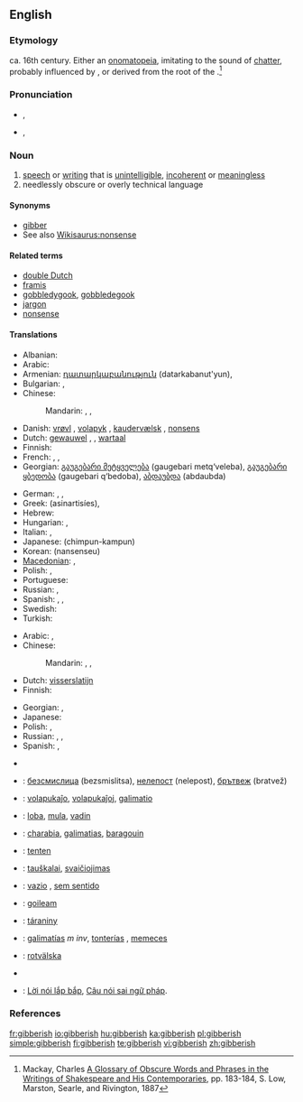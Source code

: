 ==English==

===Etymology===
ca. 16th century. Either an [[onomatopeia]], imitating to the sound of [[chatter]], probably influenced by {{term|jabber}}, or derived from the root of the {{etyl|ga}} {{term|gob|lang=ga||the mouth}}.<ref>Mackay, Charles [http://books.google.com/books?id=RCingf_1px0C&pg=PA183&lpg=PA183&dq=gibberish+etymology&source=web&ots=woP9Nswjn6&sig=zm3rR7oMcNw-yF3DDL5Q62t3EaA&hl=en&sa=X&oi=book_result&resnum=10&ct=result#PPA183,M1 A Glossary of Obscure Words and Phrases in the Writings of Shakespeare and His Contemporaries], pp. 183-184, S. Low, Marston, Searle, and Rivington, 1887</ref>

===Pronunciation===
* {{a|UK}} {{IPA|/ˈdʒɪb.ɜː(ɹ).ɪʃ/}}, {{SAMPA|/"dZIb.3:(r).IS/}}
* {{a|US}} {{IPA|/ˈdʒɪb.ə.ɹɪʃ/}}, {{SAMPA|/"dZIb.@.rIS/}}

===Noun===
{{en-noun|-}}

# [[speech]] or [[writing]] that is [[unintelligible]], [[incoherent]] or [[meaningless]]
# needlessly obscure or overly technical language

====Synonyms====
* [[gibber]]
* See also [[Wikisaurus:nonsense]]

====Related terms====
* [[double Dutch]]
* [[Framis|framis]]
* [[gobbledygook]], [[gobbledegook]]
* [[jargon]]
* [[nonsense]]

====Translations====
{{trans-top|unintelligible speech or writing}}
* Albanian: {{t|sq|dërdëllisje|xs=Albanian}}
* Arabic: {{t|ar|رطانة|f|tr=raTaana|sc=Arab}}
* Armenian: [[դատարկաբանություն]] (datarkabanut'yun),  {{t-|hy|ցնորք|tr=c’nork’|sc=Armn|xs=Armenian}}
* Bulgarian: {{t+|bg|безсмислици|f|p|tr=bezsmislitsi|sc=Cyrl}}, {{t+|bg|глупости|f|p|tr=gluposti|sc=Cyrl}}
* Chinese:
*: Mandarin: {{zh-tsp|亂語|乱语|luànyǔ}},  {{zh-tsp|胡言亂語|胡言乱语|húyán luànyǔ}}, {{zh-tsp|胡話|胡话|húhuà}}
* Danish: [[vrøvl]] {{n}}, [[volapyk]] {{n}}, [[kaudervælsk]] {{n}}, [[nonsens]] {{n}}
* Dutch: [[gewauwel]] {{n}}, {{t|nl|koeterwaals}} {{n}}, [[wartaal]]
* Finnish: {{t+|fi|siansaksa}}
* French: {{t+|fr|baragouin|m}}, {{t+|fr|galimatias|m}}, {{t+|fr|charabia|m}}
* Georgian: [[გაუგებარი მეტყველება]] (gaugebari metq‘veleba), [[გაუგებარი ყბედობა]] (gaugebari q‘bedoba), [[აბდაუბდა]] (abdaubda)
{{trans-mid}}
* German: {{t+|de|Kauderwelsch|n}}, {{t|de|Kokolores|m}}, {{t|de|Gequassel|n}}
* Greek: {{t|el|ασυναρτησίες|sc=Grek}} (asinartisíes), {{t|el|αλαμπουρνέζικα|sc=Grek}}
* Hebrew: {{t-|he|ג'יבריש|tr=jibrish|sc=Hebr}}
* Hungarian: {{t+|hu|badarság}}, {{t+|hu|zagyvaság}}
* Italian: {{t-|it|ostrogoto|m}}, {{t-|it|borbottio|m}}
* Japanese: {{t-|ja|ちんぷんかんぷん|sc=Jpan}} (chimpun-kampun)
* Korean: {{t|ko|난센스|sc=Hang}} (nansenseu)
* [[Macedonian]]: {{t|mk|брборење|n|tr=brbórenje|sc=Cyrl|xs=Macedonian}},  {{t|mk|баботење|n|tr=babótenje|sc=Cyrl|xs=Macedonian}}
* Polish: {{t|pl|jazgot|m}}, {{t-|pl|bełkot|m}}
* Portuguese: {{t-|pt|algaravia|f}}
* Russian: {{t|ru|тарабарщина|f|tr=tarabárščina|sc=Cyrl}}, {{t|ru|невнятность|f|tr=nevnjátnost’|sc=Cyrl}}
* Spanish: {{t-|es|algarabía|f}}, {{t-|es|farfulla|f}}, {{t-|es|monserga|f}}
* Swedish: {{t+|sv|nonsens}}
* Turkish: {{t+|tr|saçma}}
{{trans-bottom}}

{{trans-top|needlessly obscure or overly technical language}}
* Arabic: {{t|ar|ثرثرة|f|tr=tharthara|sc=Arab}},  {{t|ar|بربرة|f|tr=barbara|sc=Arab}}
* Chinese:
*: Mandarin: {{zh-tsp|亂語|乱语|luànyǔ}},  {{zh-tsp|胡言亂語|胡言乱语|húyán luànyǔ}}, {{zh-tsp|胡話|胡话|húhuà}}
* Dutch: [[visserslatijn]] {{n}}
* Finnish: {{t+|fi|heprea}}
{{trans-mid}}
* Georgian: {{t|ka|გაუგებარი|sc=Geor|xs=Georgian}}, {{t|ka|ტექნიკური  ენა|sc=Geor|xs=Georgian}} 
* Japanese: {{t|ja|美辞麗句|tr=びじれいく, bijireiku|sc=Jpan}}
* Polish: {{t|pl|jazgot|m}}, {{t-|pl|bełkot|m}}
* Russian: {{t|ru|тарабарщина|f|tr=tarabárščina|sc=Cyrl}},  {{t|ru|белиберда|f|tr=beliberdá|sc=Cyrl}},  {{t+|ru|бессмыслица|f|tr=bessmýslica|sc=Cyrl}}
* Spanish: {{t+|es|jerga|f}}, {{t|es|galimatías|m}}
{{trans-bottom}}

{{checktrans-top}}
* {{trreq|Albanian}}
* {{ttbc|Bulgarian}}: [[безсмислица]] (bezsmislitsa), [[нелепост]] (nelepost), [[брътвеж]] (bratvež)
* {{ttbc|Esperanto}}: [[volapukaĵo]], [[volapukaĵoj]], [[galimatio]]
* {{ttbc|Estonian}}: [[loba]], [[mula]], [[vadin]]
* {{ttbc|French}}: [[charabia]], [[galimatias]], [[baragouin]]
{{checktrans-mid}}
* {{ttbc|Haitian Creole}}: [[tenten]]
* {{ttbc|Lithuanian}}: [[tauškalai]], [[svaičiojimas]]
* {{ttbc|Portuguese}}: [[vazio]] {{m}}, [[sem sentido]]
* {{ttbc|Scottish Gaelic}}: [[goileam]] {{m}}
* {{ttbc|Slovak}}: [[táraniny]] {{f|p}}
* {{ttbc|Spanish}}: [[galimatías]] ''m inv'', [[tonterías]] {{f|p}}, [[memeces]] {{f|p}}
* {{ttbc|Swedish}}: [[rotvälska]]
* {{trreq|Turkish}}
* {{ttbc|Vietnamese}}: [[Lời nói lắp bắp]], [[Câu nói sai ngữ pháp]].
{{checktrans-bottom}}

===References===
<references/>

[[fr:gibberish]]
[[io:gibberish]]
[[hu:gibberish]]
[[ka:gibberish]]
[[pl:gibberish]]
[[simple:gibberish]]
[[fi:gibberish]]
[[te:gibberish]]
[[vi:gibberish]]
[[zh:gibberish]]